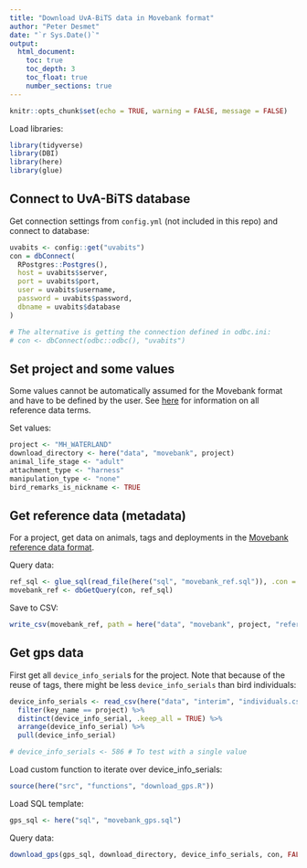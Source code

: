 ```yaml
---
title: "Download UvA-BiTS data in Movebank format"
author: "Peter Desmet"
date: "`r Sys.Date()`"
output:
  html_document:
    toc: true
    toc_depth: 3
    toc_float: true
    number_sections: true
---
```


```r
knitr::opts_chunk$set(echo = TRUE, warning = FALSE, message = FALSE)
```

Load libraries:

```r
library(tidyverse)
library(DBI)
library(here)
library(glue)
```

## Connect to UvA-BiTS database

Get connection settings from `config.yml` (not included in this repo) and connect to database:

```r
uvabits <- config::get("uvabits")
con = dbConnect(
  RPostgres::Postgres(),
  host = uvabits$server,
  port = uvabits$port,
  user = uvabits$username,
  password = uvabits$password,
  dbname = uvabits$database
)

# The alternative is getting the connection defined in odbc.ini:
# con <- dbConnect(odbc::odbc(), "uvabits")
```

## Set project and some values

Some values cannot be automatically assumed for the Movebank format and have to be defined by the user. See [here](https://www.movebank.org/node/2381#metadata) for information on all reference data terms.

Set values:

```r
project <- "MH_WATERLAND"
download_directory <- here("data", "movebank", project)
animal_life_stage <- "adult"
attachment_type <- "harness"
manipulation_type <- "none"
bird_remarks_is_nickname <- TRUE
```

## Get reference data (metadata)

For a project, get data on animals, tags and deployments in the [Movebank reference data format](https://www.movebank.org/node/27).

Query data:

```r
ref_sql <- glue_sql(read_file(here("sql", "movebank_ref.sql")), .con = con)
movebank_ref <- dbGetQuery(con, ref_sql)
```

Save to CSV:

```r
write_csv(movebank_ref, path = here("data", "movebank", project, "reference_data.csv"), na = "")
```

## Get gps data

First get all `device_info_serial`s for the project. Note that because of the reuse of tags, there might be less `device_info_serials` than bird individuals:

```r
device_info_serials <- read_csv(here("data", "interim", "individuals.csv")) %>%
  filter(key_name == project) %>%
  distinct(device_info_serial, .keep_all = TRUE) %>%
  arrange(device_info_serial) %>%
  pull(device_info_serial)

# device_info_serials <- 586 # To test with a single value
```

Load custom function to iterate over device_info_serials:

```r
source(here("src", "functions", "download_gps.R"))
```

Load SQL template:

```r
gps_sql <- here("sql", "movebank_gps.sql")
```

Query data:

```r
download_gps(gps_sql, download_directory, device_info_serials, con, FALSE)
```
